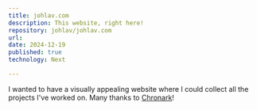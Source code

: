 ```yaml
---
title: johlav.com
description: This website, right here!
repository: johlav/johlav.com
url:
date: 2024-12-19
published: true
technology: Next

---
```



I wanted to have a visually appealing website where I could collect all the projects I've worked on.
Many thanks to [Chronark](https://github.com/chronark)!
